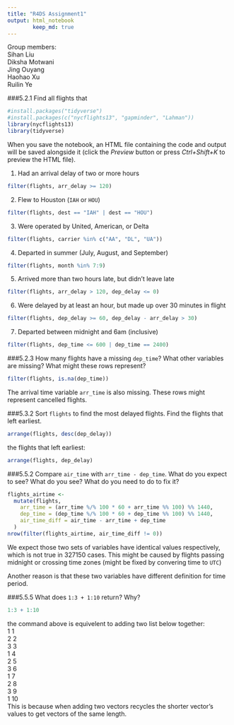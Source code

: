 ---
title: "R4DS Assignment1"
output: html_notebook
        keep_md: true
---
Group members:  
  Sihan Liu  
  Diksha Motwani  
  Jing Ouyang  
  Haohao Xu  
  Ruilin Ye  


###5.2.1 Find all flights that
```{r}
#install.packages("tidyverse")
#install.packages(c("nycflights13", "gapminder", "Lahman"))
library(nycflights13)
library(tidyverse)
```

When you save the notebook, an HTML file containing the code and output will be saved alongside it (click the *Preview* button or press *Ctrl+Shift+K* to preview the HTML file).

1. Had an arrival delay of two or more hours
```{r}
filter(flights, arr_delay >= 120)
```

2. Flew to Houston (`IAH` or `HOU`)
```{r}
filter(flights, dest == "IAH" | dest == "HOU")
```

3. Were operated by United, American, or Delta
```{r}
filter(flights, carrier %in% c("AA", "DL", "UA"))
```

4. Departed in summer (July, August, and September)
```{r}
filter(flights, month %in% 7:9)
```

5. Arrived more than two hours late, but didn't leave late
```{r}
filter(flights, arr_delay > 120, dep_delay <= 0)
```

6. Were delayed by at least an hour, but made up over 30 minutes in flight
```{r}
filter(flights, dep_delay >= 60, dep_delay - arr_delay > 30)
```

7. Departed between midnight and 6am (inclusive)
```{r}
filter(flights, dep_time <= 600 | dep_time == 2400)
```

###5.2.3 How many flights have a missing `dep_time`? What other variables are missing? What might these rows represent?
```{r}
filter(flights, is.na(dep_time))
```
The arrival time variable `arr_time` is also missing. These rows might represent cancelled flights.   

###5.3.2 Sort `flights` to find the most delayed flights. Find the flights that left earliest.
```{r}
arrange(flights, desc(dep_delay))
```

the flights that left earliest: 
```{r}
arrange(flights, dep_delay)
```

###5.5.2 Compare `air_time` with `arr_time - dep_time`. What do you expect to see? What do you see? What do you need to do to fix it?
```{r}
flights_airtime <-
  mutate(flights,
    arr_time = (arr_time %/% 100 * 60 + arr_time %% 100) %% 1440,
    dep_time = (dep_time %/% 100 * 60 + dep_time %% 100) %% 1440,
    air_time_diff = air_time - arr_time + dep_time
  )
nrow(filter(flights_airtime, air_time_diff != 0))
```

We expect those two sets of variables have identical values respectively, which is not true in 327150 cases. This might be caused by flights passing midnight or crossing time zones (might be fixed by convering time to `UTC`)   

Another reason is that these two variables have different definition for time period.  

###5.5.5 What does `1:3 + 1:10` return? Why?
```{r}
1:3 + 1:10
```
the command above is equivelent to adding two list below together:   
1 1  
2 2  
3 3  
1 4  
2 5  
3 6  
1 7  
2 8  
3 9  
1 10  
This is because when adding two vectors recycles the shorter vector’s values to get vectors of the same length.

